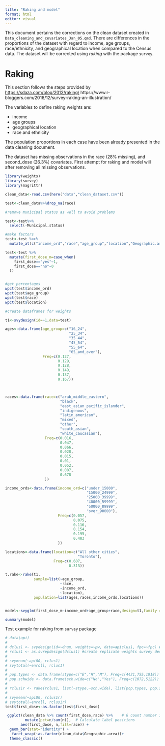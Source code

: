 ```yaml
---
title: "Raking and model"
format: html
editor: visual
---
```


This document pertains the corrections on the clean dataset created in `Data_cleaning_and_covariates_Jan_05.qmd`. There are differences in the proportions of the dataset with regard to income, age groups, race/ethnicity, and geographical location when compared to the Census data. The dataset will be corrected using _raking_ with the package `survey`.

# Raking

This section follows the steps provided by [https://sdaza.com/blog/2012/raking/](https://sdaza.com/blog/2012/raking/) https://www.r-bloggers.com/2018/12/survey-raking-an-illustration/

The variables to define raking weights are: 

  - income
  - age groups 
  - geographical location
  - race and ethnicity
  
  The population proportions in each case have been already presented in the data cleaning document.
  
  The dataset has missing observations in the race (28% missing), and second_dose (26.3%) covariates. First attempt for raking and model will after removing all missing observations.
  
  
```r


library(weights)
library(survey)
library(magrittr)

clean_data<-read.csv(here("data","clean_dataset.csv"))

test<-clean_data%>%drop_na(race)

#remove municipal status as well to avoid problems

test<-test%>%
  select(-Municipal.status)

#make factors
test<-test %<>%
  mutate_at(c("income_ord","race","age_group","location","Geographic.area"),factor)

test<-test %>%
  mutate(first_dose_m=case_when(
    first_dose=="yes"~1,
    first_dose=="no"~0
  ))


#get percentages
wpct(test$income_ord)
wpct(test$age_group)
wpct(test$race)
wpct(test$location)

#create dataframes for weights

t1<-svydesign(id=~1,data=test)

ages<-data.frame(age_group=c("16_24",
                             "25_34",
                             "35_44",
                             "45_54",
                             "55_64",
                             "65_and_over"),
                 Freq=c(0.127,
                        0.129,
                        0.128,
                        0.149,
                        0.137,
                        0.167))



races<-data.frame(race=c("arab_middle_eastern",
                         "black",
                         "east_asian_pacific_islander",
                         "indigenous",
                         "latin_american",
                         "mixed",
                         "other",
                         "south_asian",
                         "white_caucasian"),
                  Freq=c(0.016,
                         0.047,
                         0.066,
                         0.028,
                         0.015,
                         0.01,
                         0.052,
                         0.087,
                         0.678
                  ))

income_ords<-data.frame(income_ord=c("under_15000",
                                     "15000_24999",
                                     "25000_39999",
                                     "40000_59999",
                                     "60000_89999",
                                     "over_90000"),
                        Freq=c(0.057,
                               0.075,
                               0.116,
                               0.154,
                               0.195,
                               0.403
                        ))

locations<-data.frame(location=c("All other cities",
                                 "Toronto"),
                      Freq=c(0.687,
                             0.313))

t.rake<-rake(t1,
             sample=list(~age_group,
                         ~race,
                         ~income_ord,
                         ~location),
             population=list(ages,races,income_ords,locations))


model<-svyglm(first_dose_m~income_ord+age_group+race,design=t1,family = quasibinomial(), control= list(maxit=50))

summary(model)

```



Test example for raking from `survey` package

```r
# data(api)
# 
# dclus1 <- svydesign(id=~dnum, weights=~pw, data=apiclus1, fpc=~fpc) #no clusters
# rclus1 <- as.svrepdesign(dclus1) #create replicate weights survey design
# 
# svymean(~api00, rclus1)
# svytotal(~enroll, rclus1)
# 
# pop.types <- data.frame(stype=c("E","H","M"), Freq=c(4421,755,1018))
# pop.schwide <- data.frame(sch.wide=c("No","Yes"), Freq=c(1072,5122))
# 
# rclus1r <- rake(rclus1, list(~stype,~sch.wide), list(pop.types, pop.schwide))
# 
# svymean(~api00, rclus1r)
# svytotal(~enroll, rclus1r)
test$first_dose<-as.factor(test$first_dose)

 ggplot(clean_data %>% count(first_dose,race) %>%    # G count number in each group
         mutate(pct=n/sum(n)),  # Calculate label positions
       aes(first_dose, n,fill=race)) +
  geom_bar(stat="identity") +
   facet_wrap(~as.factor(clean_data$Geographic.area))+
  theme_classic()
```


